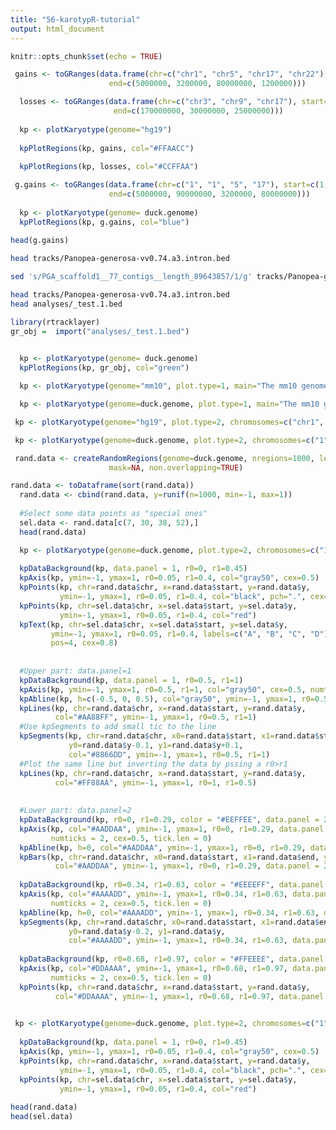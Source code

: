 ```yaml
---
title: "56-karotypR-tutorial"
output: html_document
---
```


```r
knitr::opts_chunk$set(echo = TRUE)
```


```r
 gains <- toGRanges(data.frame(chr=c("chr1", "chr5", "chr17", "chr22"), start=c(1, 1000000, 4000000, 1),
                      end=c(5000000, 3200000, 80000000, 1200000)))

  losses <- toGRanges(data.frame(chr=c("chr3", "chr9", "chr17"), start=c(80000000, 20000000, 1),
                       end=c(170000000, 30000000, 25000000)))
  
  kp <- plotKaryotype(genome="hg19")
  
  kpPlotRegions(kp, gains, col="#FFAACC")
  
  kpPlotRegions(kp, losses, col="#CCFFAA")
```


```r
 g.gains <- toGRanges(data.frame(chr=c("1", "1", "5", "17"), start=c(1, 7000000, 1000, 4000000),
                      end=c(5000000, 90000000, 3200000, 80000000)))
  
  kp <- plotKaryotype(genome= duck.genome)
  kpPlotRegions(kp, g.gains, col="blue")
  
head(g.gains)  
```


```bash
head tracks/Panopea-generosa-vv0.74.a3.intron.bed
```


```bash
sed 's/PGA_scaffold1__77_contigs__length_89643857/1/g' tracks/Panopea-generosa-vv0.74.a3.intron.bed > analyses/_test.1.bed

head tracks/Panopea-generosa-vv0.74.a3.intron.bed
head analyses/_test.1.bed

```




```r
library(rtracklayer)
gr_obj =  import("analyses/_test.1.bed")

  
  kp <- plotKaryotype(genome= duck.genome)
  kpPlotRegions(kp, gr_obj, col="green")
```


  





```r
  kp <- plotKaryotype(genome="mm10", plot.type=1, main="The mm10 genome")

```

```r
  kp <- plotKaryotype(genome=duck.genome, plot.type=1, main="The mm10 genome")

```



```r
 kp <- plotKaryotype(genome="hg19", plot.type=2, chromosomes=c("chr1", "chr2", "chr3"))
```

```r

 kp <- plotKaryotype(genome=duck.genome, plot.type=2, chromosomes=c("1", "2", "17"))

```

```r
 rand.data <- createRandomRegions(genome=duck.genome, nregions=1000, length.mean=1, length.sd=0,
                      mask=NA, non.overlapping=TRUE) 
```

```r
rand.data <- toDataframe(sort(rand.data))
  rand.data <- cbind(rand.data, y=runif(n=1000, min=-1, max=1))
  
  #Select some data points as "special ones"
  sel.data <- rand.data[c(7, 30, 38, 52),] 
  head(rand.data)
```

```r



  kp <- plotKaryotype(genome=duck.genome, plot.type=2, chromosomes=c("1", "2", "18"))
  
  kpDataBackground(kp, data.panel = 1, r0=0, r1=0.45)
  kpAxis(kp, ymin=-1, ymax=1, r0=0.05, r1=0.4, col="gray50", cex=0.5)
  kpPoints(kp, chr=rand.data$chr, x=rand.data$start, y=rand.data$y,
           ymin=-1, ymax=1, r0=0.05, r1=0.4, col="black", pch=".", cex=2)
  kpPoints(kp, chr=sel.data$chr, x=sel.data$start, y=sel.data$y,
           ymin=-1, ymax=1, r0=0.05, r1=0.4, col="red")
  kpText(kp, chr=sel.data$chr, x=sel.data$start, y=sel.data$y,
         ymin=-1, ymax=1, r0=0.05, r1=0.4, labels=c("A", "B", "C", "D"), col="red",
         pos=4, cex=0.8)
  
  
  #Upper part: data.panel=1
  kpDataBackground(kp, data.panel = 1, r0=0.5, r1=1)
  kpAxis(kp, ymin=-1, ymax=1, r0=0.5, r1=1, col="gray50", cex=0.5, numticks = 5)
  kpAbline(kp, h=c(-0.5, 0, 0.5), col="gray50", ymin=-1, ymax=1, r0=0.5, r1=1)
  kpLines(kp, chr=rand.data$chr, x=rand.data$start, y=rand.data$y,
          col="#AA88FF", ymin=-1, ymax=1, r0=0.5, r1=1)
  #Use kpSegments to add small tic to the line
  kpSegments(kp, chr=rand.data$chr, x0=rand.data$start, x1=rand.data$start,
             y0=rand.data$y-0.1, y1=rand.data$y+0.1,
             col="#8866DD", ymin=-1, ymax=1, r0=0.5, r1=1)
  #Plot the same line but inverting the data by pssing a r0>r1
  kpLines(kp, chr=rand.data$chr, x=rand.data$start, y=rand.data$y,
          col="#FF88AA", ymin=-1, ymax=1, r0=1, r1=0.5)
  
  
  #Lower part: data.panel=2
  kpDataBackground(kp, r0=0, r1=0.29, color = "#EEFFEE", data.panel = 2)
  kpAxis(kp, col="#AADDAA", ymin=-1, ymax=1, r0=0, r1=0.29, data.panel = 2,
         numticks = 2, cex=0.5, tick.len = 0)
  kpAbline(kp, h=0, col="#AADDAA", ymin=-1, ymax=1, r0=0, r1=0.29, data.panel = 2)
  kpBars(kp, chr=rand.data$chr, x0=rand.data$start, x1=rand.data$end, y1 = rand.data$y,
          col="#AADDAA", ymin=-1, ymax=1, r0=0, r1=0.29, data.panel = 2, border="#AADDAA" )
  
  kpDataBackground(kp, r0=0.34, r1=0.63, color = "#EEEEFF", data.panel = 2)
  kpAxis(kp, col="#AAAADD", ymin=-1, ymax=1, r0=0.34, r1=0.63, data.panel = 2, 
         numticks = 2, cex=0.5, tick.len = 0)
  kpAbline(kp, h=0, col="#AAAADD", ymin=-1, ymax=1, r0=0.34, r1=0.63, data.panel = 2)
  kpSegments(kp, chr=rand.data$chr, x0=rand.data$start, x1=rand.data$end, 
             y0=rand.data$y-0.2, y1=rand.data$y, 
             col="#AAAADD", ymin=-1, ymax=1, r0=0.34, r1=0.63, data.panel = 2, lwd=2)
  
  kpDataBackground(kp, r0=0.68, r1=0.97, color = "#FFEEEE", data.panel = 2)
  kpAxis(kp, col="#DDAAAA", ymin=-1, ymax=1, r0=0.68, r1=0.97, data.panel = 2,
         numticks = 2, cex=0.5, tick.len = 0)
  kpPoints(kp, chr=rand.data$chr, x=rand.data$start, y=rand.data$y,
          col="#DDAAAA", ymin=-1, ymax=1, r0=0.68, r1=0.97, data.panel = 2, pch=".", cex=3)
  
```  
```r
 kp <- plotKaryotype(genome=duck.genome, plot.type=2, chromosomes=c("1", "2", "18"))
  
  kpDataBackground(kp, data.panel = 1, r0=0, r1=0.45)
  kpAxis(kp, ymin=-1, ymax=1, r0=0.05, r1=0.4, col="gray50", cex=0.5)
  kpPoints(kp, chr=rand.data$chr, x=rand.data$start, y=rand.data$y,
           ymin=-1, ymax=1, r0=0.05, r1=0.4, col="black", pch=".", cex=2)
  kpPoints(kp, chr=sel.data$chr, x=sel.data$start, y=sel.data$y,
           ymin=-1, ymax=1, r0=0.05, r1=0.4, col="red")
  
head(rand.data)
head(sel.data)
```

